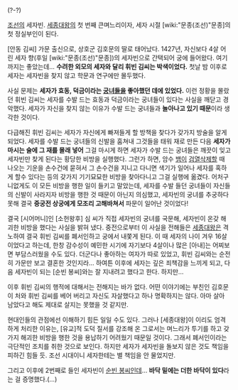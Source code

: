 (?-?)

[[조선]]의 세자빈. [[세종대왕]]의 첫 번째 큰며느리이자, 세자 시절 [wiki:"문종(조선)"문종]의 첫 정실부인이 된다.

[안동 김씨] 가문 출신으로, 상호군 김호문의 딸로 태어났다. 1427년, 자신보다 4살 어린 세자 향(후일 [wiki:"문종(조선)"문종])의 세자빈으로 간택되어 궁에 들어왔다. 여기까지는 좋았는데… '''수려한 외모의 세자와 달리 휘빈 김씨는 박색이었다.''' 첫날 밤 이후로 세자는 세자빈을 찾지 않고 학문과 연구에만 몰두했다.

사실 문제는 '''세자가 효동, 덕금이라는 [[궁녀]]들을 좋아했던 데에 있었다.''' 이런 정황을 몰랐던 휘빈 김씨는 세자를 수발 드는 효동과 덕금이라는 궁녀들이 있다는 사실을 깨닫고 경악했다. 세자가 자신을 찾지 않는 이유가 수발 드는 궁녀들과 '''놀아나고 있기 때문'''이라 생각한 것이다. 

다급해진 휘빈 김씨는 세자가 자신에게 빠져들게 할 방책을 찾다가 갖가지 방술을 알게 되었다. 세자를 수발 드는 궁녀들의 신발을 훔쳐내 그것들을 태워 재로 만든 다음 '''세자가 마시는 술에 그 재를 몰래 넣어''' 그걸 마시게 하면 세자가 수발 드는 궁녀들은 깨끗이 잊고 세자빈만 찾게 된다는 황당한 비방을 실행했다. 그런가 하면, 암수 [[뱀]]이 [[검열삭제]]할 때 나오는 기운을 손수건에 묻혀서 그 손수건을 지니고 다니면 색기가 일어나 세자를 혹하게 할수 있다는 등의 갖가지 기기묘묘한 비방을 찾아다니고 그걸 실행에 옮겼다. 어처구니없게도 이 모든 비방을 행한 일이 들키고 말았는데, 세자를 수발 들던 궁녀들이 자신들의 신발이 사라지자 비방을 행한 것 때문이 아닌지 의심했고, 세자빈의 궁녀를 추궁하다 못해 결국 '''중궁전 상궁에게 모조리 고해바쳐서''' 파문이 일어난 것이었다!

결국 [시어머니]인 [소헌왕후] 심 씨가 직접 세자빈의 궁녀를 국문해, 세자빈이 온갖 해괴한 비방을 했다는 사실을 밝혀 냈다. 중전으로부터 이 사실을 전해들은 [[세종대왕]]은 격노하여 결국 휘빈 김씨를 폐서인하고 궁에서 내쫓게 된다. 이 때 세자의 나이 겨우 16살이었다고 하는데, 한창 감수성이 예민한 시기에 자기보다 4살이나 많은 [아내]는 어찌보면 부담스러웠을 수도 있다. 더군다나 좋아하는 여자가 따로 있었고, 휘빈 김씨와는 순전히 가문만 보고 결혼한 것인지라… 하여튼 이후에 세자는 깊은 죄책감을 느끼게 되고, 다음 세자빈이 되는 [순빈 봉씨]와는 잘 지내려고 했다고 한다. 하지만…

이후 휘빈 김씨의 행적에 대해서는 전해지는 바가 없다. 어떤 이야기에는 부친인 김호문이 처와 휘빈 김씨를 베어 버리고 자신도 자살했다고 하나 명확하지는 않다. 아마 살아 남았다고 해도 제대로 살지는 못했을 것 같지만.

현대인들의 관점에선 이해하기 힘든 일일 수도 있다. 그러나 [세종대왕]이 이리도 엄격하게 처리한 이유는, [유교]적 도덕 질서를 강조해 온 그로서는 며느리가 투기를 하고 갖가지 해괴한 비방을 행한 것을 용납하기 어려웠기 때문일 것이다. 그래서 폐서인이라는 극단적인 조치를 취한 것으로 보인다. 하지만 세자가 세자빈을 돌보지 않은 것도 책임을 피하긴 힘들 듯. 조선 시대이니 세자한테는 별 책임을 안 물었지만.

그리고 이후에 2번째로 들인 세자빈이 [[순빈 봉씨]]인데… '''바닥 밑에는 더한 바닥이 있다'''라는 걸 증명했다.(…)
